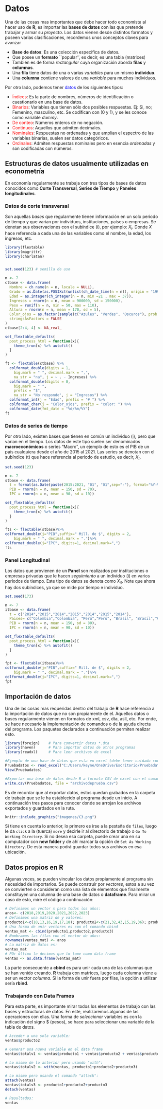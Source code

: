 # Datos

Una de las cosas mas importantes que debe hacer todo economista al hacer uso de **R**, es importar las **bases de datos** con las que pretende trabajar y armar su *proyecto*. Los datos vienen desde distintos formatos y poseen varias clasificaciones, recordemos unos conceptos claves para avanzar

- **Base de datos**: Es una colección especifica de datos.
- Que posee un **formato** ``popular'', es decir, es una tabla (matrices)
- También es de forma *rectangular* cuya organización aborda **filas** y **columnas**.
- Una **fila** tiene datos de una o varias *variables* para un mismo **individuo**.
- Una **columna** contiene valores de una *variable* para muchos individuos.

Por otro lado, podemos tener <span style="color:blue"> datos </span> de los siguientes tipos:

- <span style="color:red">Índices</span>: Es la parte de nombres, números de identificación o cuestionario en una base de datos.
- <span style="color:red">Binarios</span>: Variables que tienen sólo dos posibles respuestas. Ej: Si, no; Femenino, masculino, etc. Se codifican con (0 y 1), y se les conoce como variable *dummy*.
- <span style="color:red">De conteo</span>: Números enteros de no negación.
- <span style="color:red">Continuos</span>: Aquellos que admiten decimales.
- <span style="color:red">Nominales</span>: Respuestas no ordenadas y que amplían el espectro de las variables binarias, suelen ser datos categóricos. 
- <span style="color:red">Ordinales</span>: Admiten respuestas nominales pero en esencia *ordenadas* y son codificadas con números.


## Estructuras de datos usualmente utilizadas en econometría

En economía regularmente se trabaja con tres tipos de bases de datos conocidos como **Corte Transversal**, **Series de Tiempo** y **Paneles longitudinales**.

### Datos de corte transversal

Son aquellas *bases* que regularmente tienen información en un solo periodo de tiempo y que varían por individuos, instituciones, países o empresas. Se denotan sus observaciones con el subíndice (i), por ejemplo: $X_{i}$. Donde $X$ hace referencia a cada una de las variables como el nombre, la edad, los ingresos, etc.  

```r
library(flextable)
library(magrittr)
library(charlatan)


set.seed(123) # semilla de uso

n <- 7
ctbase <- data.frame(
  Nombre = ch_name(n = n, locale = NULL),
  Grado = as.Date(as.POSIXct(unlist(ch_date_time(n = n)), origin = "1994-01-01")) + 3*365,
  Edad = as.integer(ch_integer(n = n, min =21 , max = 37)),
  Ingresos = rnorm(n = n, mean = 900000, sd = 150000),
  Peso = runif(n = n, min = 50, max = 110),
  Altura = rnorm(n = n, mean = 170, sd = 5),
  Color_ojos = as.factor(sample(c("Azules", "Verdes", "Oscuros"), prob = c(.15, .3, .55), size = n, replace = TRUE)),
  stringsAsFactors = FALSE
) 
ctbase[2:4, 4] <- NA_real_

set_flextable_defaults(
  post_process_html = function(x){
    theme_tron(x) %>% autofit()
  }
)

ft <- flextable(ctbase) %>% 
  colformat_double(digits = 1,
    big.mark = " ", decimal.mark = ",",
    na_str = "na", j = ~ . - Ingresos) %>% 
  colformat_double(digits = 0,
    big.mark = " ", 
    prefix = "$", 
    na_str = "No responde", j = "Ingresos") %>% 
  colformat_int(j = "Edad", prefix = "# ") %>% 
  colformat_char(j = "Color_ojos", prefix = "color: ") %>% 
  colformat_date(fmt_date = "%d/%m/%Y")
ft
```

### Datos de series de tiempo
Por otro lado, existen bases que tienen en común un individuo (i), pero que varian en el tiempo. Los datos de este tipo suelen ser denominados **macroeconómicos** o series "Macro", un ejemplo de esto es el PIB de un país cualquiera desde el año de 2015 al 2021. Las series se denotan con el subíndice (t) que hace referencia al periodo de estudio, es decir, $X_{t}$.

```r
set.seed(123)

n <- 7
stbase <- data.frame(
  t = format(as.Date(paste(2015:2021, "01", "01",sep="-"), format="%Y-%m-%d"), "%Y" ),
  PIB = rnorm(n = n, mean = 150, sd = 70),
  IPC = rnorm(n = n, mean = 90, sd = 10))

set_flextable_defaults(
  post_process_html = function(x){
    theme_tron(x) %>% autofit()
  }
)

fts <- flextable(stbase)%>%
colformat_double(j="PIB",suffix=" Mill. de $", digits = 2,
    big.mark = " ", decimal.mark = ".")%>%
colformat_double(j="IPC", digits=1, decimal.mark=",")  
fts

```


### Panel Longitudinal

Los datos que provienen de un **Panel** son realizados por instituciones o empresas privadas que le hacen *seguimiento* a un individuo (i) en varios periodos de tiempo. Este tipo de datos se denota como $X_{it}$. Note que ahora hay dos subíndices, ya que se mide por tiempo e individuo.

```r
set.seed(173)

n <- 7
itbase <- data.frame(
  t = c("2014","2015","2014","2015","2014","2015","2014"),
  Paises= c("Colombia","Colombia", "Perú","Perú", "Brasil", "Brasil","Chile"),
  PIB = rnorm(n = n, mean = 150, sd = 80),
  IPC = rnorm(n = n, mean = 90, sd = 10))

set_flextable_defaults(
  post_process_html = function(x){
    theme_tron(x) %>% autofit()
  }
)

fpt <- flextable(itbase)%>%
colformat_double(j="PIB",suffix=" Mill. de $", digits = 2,
    big.mark = " ", decimal.mark = ".")%>%
colformat_double(j="IPC", digits=1, decimal.mark=",")  
fpt

```

## Importación de datos

Una de las cosas mas requeridas dentro del trabajo de **R** hace referencia a la importación de datos que no son propiamente de el. Aquellos datos o bases regularmente vienen en formatos de xml, csv, dta, asll, etc. Por ende, se hace necesario la implementación de comandos o de la ayuda directa del programa. Los paquetes declarados a continuación permiten realizar esto.

```r
library(foreign)    # Para convertir datos *.dta
library(haven)      # Para importar datos de otros programas
library(readxl)     # Para leer archivos de excel

#Ejemplo de una base de datos que esta en excel (debe tener cuidado con la ruta C:)
Pruebadatos <- read_excel("C:/Users/keyne/OneDrive/Escritorio/Pruebadatos.xlsx")
View(Pruebadatos)

#Exportar una base de datos desde R a formato CSV de excel con el comando "write"
write.csv(Pruebadatos, file = "archivodeprueba.csv")
```
Es de recordar que al exportar datos, estos quedan grabados en la carpeta de trabajo que se le ha establecido al programa desde un inicio. A continuación tres pasos para conocer donde se arrojan los archivos exportados y guardados en la ruta. 

```r
knitr::include_graphics("imagenes/C3.png")
```

Si tiene en cuenta lo anterior, lo primero es irse a la pestaña de `files`, luego le da `click` a la (tuerca) `more` y decirle ir al directorio de trabajo o `Go To Working Directory`. Si no desea esa carpeta, puede crear una en su computador con **new folder** y de ahí marcar la opción de `Set As Working Directory`. De esta manera podrá guardar todos sus archivos en esa ubicación.

## Datos propios en R

Algunas veces, se pueden vincular los datos propiamente al programa sin necesidad de importarlos. Se puede construir por *vectores*, estos a su vez se convierten o consideran como una lista de elementos que finalmente constituyen una columna de una base de datos o **dataframe**. Para mirar un caso de esto, mire el código a continuación:

```r
# Definimos un vector x para todos los años:
anos<- c(2018,2019,2020,2021,2022,2023)
# Definimos una matriz de y valores:
producto1<-c(10,13,16,19,17,18); producto2<-c(21,32,43,15,19,36); producto3<-c(22,43,42,21,32,21)
# Una forma de unir vectores es con el comando cbind
ventas_mat <- cbind(producto1,producto2,producto3) 
# Nombramos las filas con el vector de años:
rownames(ventas_mat) <- anos 
# La matriz de datos es:
ventas_mat
# POr último le decimos que lo tome como data frame
ventas <- as.data.frame(ventas_mat)
```

La parte consecuente a **cbind** es para unir cada una de las columnas que se han venido creando. **R** trabaja con matrices, luego cada columna viene a ser un vector _columna_. Si la forma de unir fuera por filas, la opción a utilizar sería **rbind**.

### Trabajando con Data Frames

Para esta parte, es importante mirar todos los elementos de trabajo con las bases y estructuras de datos. En este, realizaremos algunas de las operaciones con ellas. Una forma de *seleccionar* variables es con la indicación del signo $ (pesos), se hace para seleccionar una variable de la tabla de datos. 

```r
# Acceder a una sola variable:
ventas$producto2

# Generar una nueva variable en el data frame
ventas$totalv1 <- ventas$producto1 + ventas$producto2 + ventas$producto3 

# Lo mismo de lo anterior pero usando "with":
ventas$totalv2 <- with(ventas, producto1+producto2+producto3)

# Lo mismo pero usando el comando "attach":
attach(ventas)
ventas$totalv3 <- producto1+producto2+producto3
detach(ventas)

# Resultados:
ventas
```




